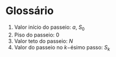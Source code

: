 # Glossário

1. Valor início do passeio: $a$, $S_{0}$
2. Piso do passeio: 0
3. Valor teto do passeio: $N$
4. Valor do passeio no $k-$ésimo passo: $S_{k}$

